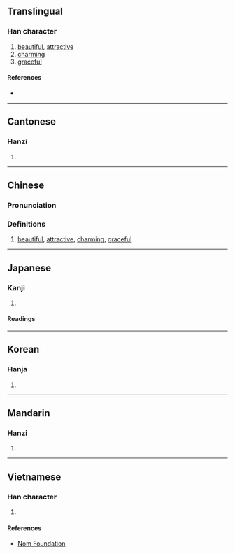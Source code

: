 {{character info/new}}
==Translingual==

===Han character===
{{Han char|rn=38|rad=女|as=07|sn=10|four=45427|canj=VLWS|ids=⿰女甹}}

# [[beautiful]], [[attractive]]
# [[charming]]
# [[graceful]]

====References====
* {{Han ref|kx=0261.360|dkj=06282|dj=0528.160|hdz=21051.100|uh=5A09|ud=23049|bh=AE5C|bd=44636}}

----

==Cantonese==

===Hanzi===
{{yue-hanzi|jyut=ping1|y=ping1}}

# {{defn|lang=yue|sort=女07}}

----

==Chinese==
===Pronunciation===
{{zh-pron
|m=pīng
|c=ping1
|cat=
}}

===Definitions===
{{zh-hanzi}}

# [[beautiful]], [[attractive]], [[charming]], [[graceful]]

----

==Japanese==

===Kanji===
{{ja-kanji|grade=|rs=女07}}

# {{defn|lang=ja|sort=女07}}

====Readings====
{{ja-readings
|goon=ひょう
|kanon=へい
|kun=[[とう]] (tou)}}

----

==Korean==

===Hanja===
{{ko-hanja|hangeul=빙|rv=bing|mr=ping}}

# {{defn|lang=ko|sort=女07}}

----

==Mandarin==

===Hanzi===
{{cmn-hanzi|pin=[[pīng]] ([[ping1]]), [[xiē]] ([[xie1]])|wg=p'ing<sup>1</sup>, hsieh<sup>1</sup>}}

# {{defn|lang=cmn|sort=女07}}

----

==Vietnamese==

===Han character===
{{vi-hantu|sính|rs=女07}}

# {{defn|lang=vi|sort=女07}}

====References====
* [http://nomfoundation.org/common/nom_details.php?codepoint=5a09 Nom Foundation]